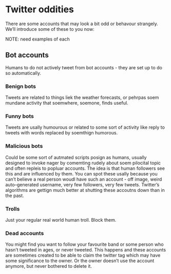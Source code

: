 # Twitter oddities 

There are some accounts that may look a bit odd or behavour strangely. 
We'll introduce some of these to you now:

NOTE: need examples of each

## Bot accounts
Humans to do  not actively tweet from bot accounts - they are set up to do so automatically. 

### Benign bots
Tweets are related to things liek the weather forecasts, or pehrpas soem mundane activity that soemwhere, soemone, finds useful.

### Funny bots
Tweets are usally humourous or related to some sort of activity like reply to tweets with words replaced by soemthign humorous. 


### Malicious bots
Could be some sort of autmated scripts posign as humans, usually designed to invoke nager by comemting rudely about soem pilocital topic and often repleis to popluar accounts. 
The idea is that human followers see this and are influenced by them. 
You can spot these usally because you can't believe a real person woudl have such an account - off image, weird auto--generated username, very few followers, very few tweets. 
Twitter's algorithms are gettign much better at shutting these accoutns down than in the past. 

### Trolls
Just your regular real world human troll. Block them. 

### Dead accounts
You might find you want to follow your favourite band or some person who hasn't tweeted in ages, or never tweeted. This happens and these accounts are sometimes created to be able to claim the twitter tag which may have some significance to the owner. Or the owner doesn't use the account anymore, but never bothered to delete it. 

